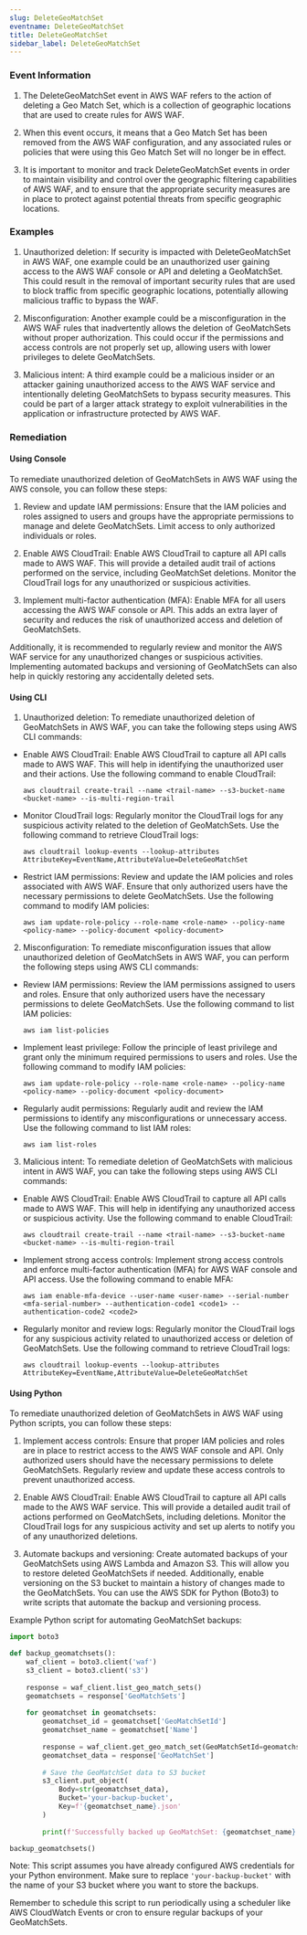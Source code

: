 ```yaml
--- 
slug: DeleteGeoMatchSet
eventname: DeleteGeoMatchSet
title: DeleteGeoMatchSet
sidebar_label: DeleteGeoMatchSet
---
```

                       
### Event Information

1. The DeleteGeoMatchSet event in AWS WAF refers to the action of deleting a Geo Match Set, which is a collection of geographic locations that are used to create rules for AWS WAF. 

2. When this event occurs, it means that a Geo Match Set has been removed from the AWS WAF configuration, and any associated rules or policies that were using this Geo Match Set will no longer be in effect.

3. It is important to monitor and track DeleteGeoMatchSet events in order to maintain visibility and control over the geographic filtering capabilities of AWS WAF, and to ensure that the appropriate security measures are in place to protect against potential threats from specific geographic locations.


### Examples

1. Unauthorized deletion: If security is impacted with DeleteGeoMatchSet in AWS WAF, one example could be an unauthorized user gaining access to the AWS WAF console or API and deleting a GeoMatchSet. This could result in the removal of important security rules that are used to block traffic from specific geographic locations, potentially allowing malicious traffic to bypass the WAF.

2. Misconfiguration: Another example could be a misconfiguration in the AWS WAF rules that inadvertently allows the deletion of GeoMatchSets without proper authorization. This could occur if the permissions and access controls are not properly set up, allowing users with lower privileges to delete GeoMatchSets.

3. Malicious intent: A third example could be a malicious insider or an attacker gaining unauthorized access to the AWS WAF service and intentionally deleting GeoMatchSets to bypass security measures. This could be part of a larger attack strategy to exploit vulnerabilities in the application or infrastructure protected by AWS WAF.

### Remediation

#### Using Console

To remediate unauthorized deletion of GeoMatchSets in AWS WAF using the AWS console, you can follow these steps:

1. Review and update IAM permissions: Ensure that the IAM policies and roles assigned to users and groups have the appropriate permissions to manage and delete GeoMatchSets. Limit access to only authorized individuals or roles.

2. Enable AWS CloudTrail: Enable AWS CloudTrail to capture all API calls made to AWS WAF. This will provide a detailed audit trail of actions performed on the service, including GeoMatchSet deletions. Monitor the CloudTrail logs for any unauthorized or suspicious activities.

3. Implement multi-factor authentication (MFA): Enable MFA for all users accessing the AWS WAF console or API. This adds an extra layer of security and reduces the risk of unauthorized access and deletion of GeoMatchSets.

Additionally, it is recommended to regularly review and monitor the AWS WAF service for any unauthorized changes or suspicious activities. Implementing automated backups and versioning of GeoMatchSets can also help in quickly restoring any accidentally deleted sets.

#### Using CLI

1. Unauthorized deletion: To remediate unauthorized deletion of GeoMatchSets in AWS WAF, you can take the following steps using AWS CLI commands:

- Enable AWS CloudTrail: Enable AWS CloudTrail to capture all API calls made to AWS WAF. This will help in identifying the unauthorized user and their actions. Use the following command to enable CloudTrail:

  `aws cloudtrail create-trail --name <trail-name> --s3-bucket-name <bucket-name> --is-multi-region-trail`

- Monitor CloudTrail logs: Regularly monitor the CloudTrail logs for any suspicious activity related to the deletion of GeoMatchSets. Use the following command to retrieve CloudTrail logs:

  `aws cloudtrail lookup-events --lookup-attributes AttributeKey=EventName,AttributeValue=DeleteGeoMatchSet`

- Restrict IAM permissions: Review and update the IAM policies and roles associated with AWS WAF. Ensure that only authorized users have the necessary permissions to delete GeoMatchSets. Use the following command to modify IAM policies:

  `aws iam update-role-policy --role-name <role-name> --policy-name <policy-name> --policy-document <policy-document>`

2. Misconfiguration: To remediate misconfiguration issues that allow unauthorized deletion of GeoMatchSets in AWS WAF, you can perform the following steps using AWS CLI commands:

- Review IAM permissions: Review the IAM permissions assigned to users and roles. Ensure that only authorized users have the necessary permissions to delete GeoMatchSets. Use the following command to list IAM policies:

  `aws iam list-policies`

- Implement least privilege: Follow the principle of least privilege and grant only the minimum required permissions to users and roles. Use the following command to modify IAM policies:

  `aws iam update-role-policy --role-name <role-name> --policy-name <policy-name> --policy-document <policy-document>`

- Regularly audit permissions: Regularly audit and review the IAM permissions to identify any misconfigurations or unnecessary access. Use the following command to list IAM roles:

  `aws iam list-roles`

3. Malicious intent: To remediate deletion of GeoMatchSets with malicious intent in AWS WAF, you can take the following steps using AWS CLI commands:

- Enable AWS CloudTrail: Enable AWS CloudTrail to capture all API calls made to AWS WAF. This will help in identifying any unauthorized access or suspicious activity. Use the following command to enable CloudTrail:

  `aws cloudtrail create-trail --name <trail-name> --s3-bucket-name <bucket-name> --is-multi-region-trail`

- Implement strong access controls: Implement strong access controls and enforce multi-factor authentication (MFA) for AWS WAF console and API access. Use the following command to enable MFA:

  `aws iam enable-mfa-device --user-name <user-name> --serial-number <mfa-serial-number> --authentication-code1 <code1> --authentication-code2 <code2>`

- Regularly monitor and review logs: Regularly monitor the CloudTrail logs for any suspicious activity related to unauthorized access or deletion of GeoMatchSets. Use the following command to retrieve CloudTrail logs:

  `aws cloudtrail lookup-events --lookup-attributes AttributeKey=EventName,AttributeValue=DeleteGeoMatchSet`

#### Using Python

To remediate unauthorized deletion of GeoMatchSets in AWS WAF using Python scripts, you can follow these steps:

1. Implement access controls: Ensure that proper IAM policies and roles are in place to restrict access to the AWS WAF console and API. Only authorized users should have the necessary permissions to delete GeoMatchSets. Regularly review and update these access controls to prevent unauthorized access.

2. Enable AWS CloudTrail: Enable AWS CloudTrail to capture all API calls made to the AWS WAF service. This will provide a detailed audit trail of actions performed on GeoMatchSets, including deletions. Monitor the CloudTrail logs for any suspicious activity and set up alerts to notify you of any unauthorized deletions.

3. Automate backups and versioning: Create automated backups of your GeoMatchSets using AWS Lambda and Amazon S3. This will allow you to restore deleted GeoMatchSets if needed. Additionally, enable versioning on the S3 bucket to maintain a history of changes made to the GeoMatchSets. You can use the AWS SDK for Python (Boto3) to write scripts that automate the backup and versioning process.

Example Python script for automating GeoMatchSet backups:

```python
import boto3

def backup_geomatchsets():
    waf_client = boto3.client('waf')
    s3_client = boto3.client('s3')
    
    response = waf_client.list_geo_match_sets()
    geomatchsets = response['GeoMatchSets']
    
    for geomatchset in geomatchsets:
        geomatchset_id = geomatchset['GeoMatchSetId']
        geomatchset_name = geomatchset['Name']
        
        response = waf_client.get_geo_match_set(GeoMatchSetId=geomatchset_id)
        geomatchset_data = response['GeoMatchSet']
        
        # Save the GeoMatchSet data to S3 bucket
        s3_client.put_object(
            Body=str(geomatchset_data),
            Bucket='your-backup-bucket',
            Key=f'{geomatchset_name}.json'
        )
        
        print(f'Successfully backed up GeoMatchSet: {geomatchset_name}')

backup_geomatchsets()
```

Note: This script assumes you have already configured AWS credentials for your Python environment. Make sure to replace `'your-backup-bucket'` with the name of your S3 bucket where you want to store the backups.

Remember to schedule this script to run periodically using a scheduler like AWS CloudWatch Events or cron to ensure regular backups of your GeoMatchSets.


 